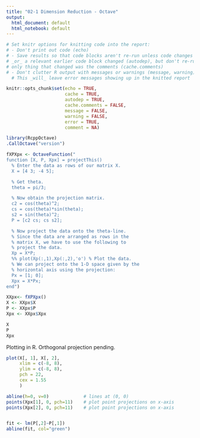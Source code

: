 ```yaml
---
title: "02-1 Dimension Reduction - Octave"
output:
  html_document: default
  html_notebook: default
---
```


```r
# Set knitr options for knitting code into the report:
# - Don't print out code (echo)
# - Save results so that code blocks aren't re-run unless code changes (cache),
# _or_ a relevant earlier code block changed (autodep), but don't re-run if the
# only thing that changed was the comments (cache.comments)
# - Don't clutter R output with messages or warnings (message, warning)
  # This _will_ leave error messages showing up in the knitted report

knitr::opts_chunk$set(echo = TRUE, 
                      cache = TRUE,
                      autodep = TRUE,
                      cache.comments = FALSE,
                      message = FALSE,
                      warning = FALSE,
                      error = TRUE,
                      comment = NA)
```

```r
library(RcppOctave)
.CallOctave("version")
```


```r
fXPXpx <- OctaveFunction("
function [X, P, Xpx] = projectThis()
  % Enter the data as rows of our matrix X.
  X = [4 3; -4 5];

  % Get theta.
  theta = pi/3;

  % Now obtain the projection matrix.
  c2 = cos(theta)^2;
  cs = cos(theta)*sin(theta);
  s2 = sin(theta)^2;
  P = [c2 cs; cs s2];

  % Now project the data onto the theta-line.
  % Since the data are arranged as rows in the
  % matrix X, we have to use the following to
  % project the data.
  Xp = X*P;
  %% plot(Xp(:,1),Xp(:,2),'o') % Plot the data.
  % We can project onto the 1-D space given by the 
  % horizontal axis using the projection:
  Px = [1; 0];
  Xpx = X*Px;
end")
```


```r
XXpx<- fXPXpx()
X <- XXpx$X
P <- XXpx$P
Xpx <- XXpx$Xpx

X
P
Xpx
```

Plotting in R.
Orthogonal projection pending.
```r


plot(X[, 1], X[, 2], 
     xlim = c(-8, 8),
     ylim = c(-8, 8),
     pch = 22,
     cex = 1.55
     )

abline(h=0, v=0)             # lines at (0, 0)
points(Xpx[1], 0, pch=11)    # plot point projections on x-axis
points(Xpx[2], 0, pch=11)    # plot point projections on x-axis


fit <- lm(P[,2]~P[,1])
abline(fit, col="green")
```



